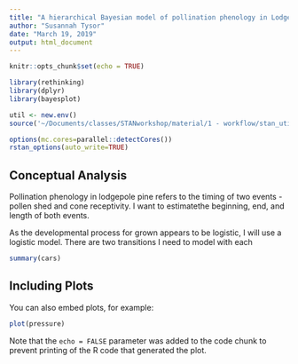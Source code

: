 ```yaml
---
title: "A hierarchical Bayesian model of pollination phenology in Lodgepole pine"
author: "Susannah Tysor"
date: "March 19, 2019"
output: html_document
---
```


```r
knitr::opts_chunk$set(echo = TRUE)
```
```r
library(rethinking)
library(dplyr)
library(bayesplot)

```

```r
util <- new.env()
source('~/Documents/classes/STANworkshop/material/1 - workflow/stan_utility.R', local=util)

options(mc.cores=parallel::detectCores())
rstan_options(auto_write=TRUE)
```
## Conceptual Analysis

Pollination phenology in lodgepole pine refers to the timing of two events - pollen shed and cone receptivity. I want to estimatethe beginning, end, and length of both events. 

As the developmental process for grown appears to be logistic, I will use a logistic model. There are two transitions I need to model with each 

```r
summary(cars)
```

## Including Plots

You can also embed plots, for example:

```r
plot(pressure)
```

Note that the `echo = FALSE` parameter was added to the code chunk to prevent printing of the R code that generated the plot.
